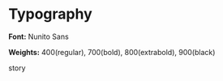 
<Meta title="Design System/Typography" />

# Typography

**Font:** Nunito Sans

**Weights:** 400(regular), 700(bold), 800(extrabold), 900(black)

<div>story</div>
